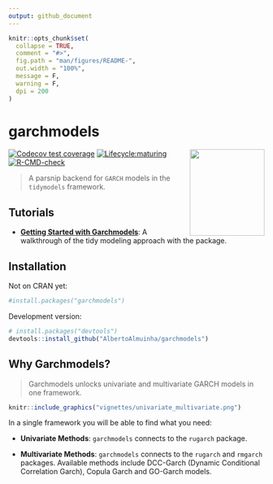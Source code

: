 ```yaml
---
output: github_document
---
```


<!-- README.md is generated from README.Rmd. Please edit that file -->

```r
knitr::opts_chunk$set(
  collapse = TRUE,
  comment = "#>",
  fig.path = "man/figures/README-",
  out.width = "100%",
  message = F,
  warning = F,
  dpi = 200
)
```

# garchmodels

<img src="vignettes/logo-garchmodels.png" width="147" height="170" align="right" />

<!-- badges: start -->
[![Codecov test coverage](https://codecov.io/gh/AlbertoAlmuinha/garchmodels/branch/master/graph/badge.svg)](https://codecov.io/gh/AlbertoAlmuinha/garchmodels?branch=master)
[![Lifecycle:maturing](https://img.shields.io/badge/lifecycle-maturing-blue.svg)](https://www.tidyverse.org/lifecycle/#maturing)
[![R-CMD-check](https://github.com/AlbertoAlmuinha/garchmodels/workflows/R-CMD-check/badge.svg)](https://github.com/Alberto-Almuinha/garchmodels/actions)
<!-- badges: end -->

> A parsnip backend for `GARCH` models in the `tidymodels` framework. 

## Tutorials

- [__Getting Started with Garchmodels__](https://albertoalmuinha.github.io/garchmodels/articles/getting-started.html): A walkthrough of the tidy modeling approach with the package.

## Installation

Not on CRAN yet:

``` r
#install.packages("garchmodels")
```

Development version:

``` r
# install.packages("devtools")
devtools::install_github("AlbertoAlmuinha/garchmodels")
```

## Why Garchmodels?

> Garchmodels unlocks univariate and multivariate GARCH models in one framework.

```r
knitr::include_graphics("vignettes/univariate_multivariate.png")
```

In a single framework you will be able to find what you need:

- __Univariate Methods__: `garchmodels` connects to the `rugarch` package.

- __Multivariate Methods__: `garchmodels` connects to the `rugarch` and `rmgarch` packages. Available methods include DCC-Garch (Dynamic Conditional Correlation Garch), Copula Garch and GO-Garch models.

